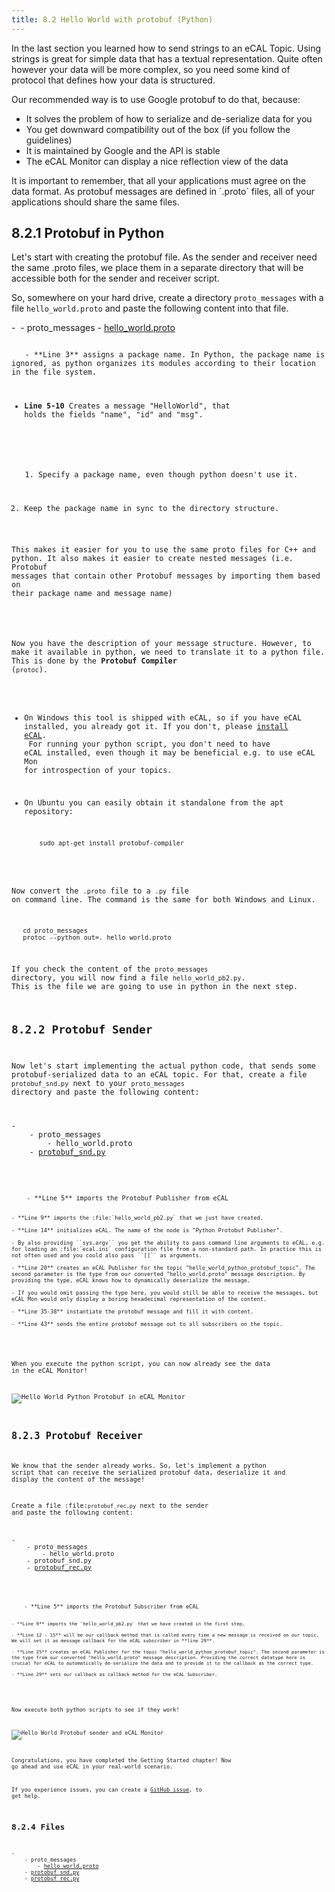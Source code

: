 ```yaml
---
title: 8.2 Hello World with protobuf (Python)
---
```





In the last section you learned how to send strings to an eCAL Topic.
Using strings is great for simple data that has a textual representation.
Quite often however your data will be more complex, so you need some kind of protocol that defines how your data is structured.

Our recommended way is to use Google protobuf to do that, because:

- It solves the problem of how to serialize and de-serialize data for you
- You get downward compatibility out of the box (if you follow the guidelines)
- It is maintained by Google and the API is stable
- The eCAL Monitor can display a nice reflection view of the data

<Aside type="caution" title="Important">
   It is important to remember, that all your applications must agree on the data format.
   As protobuf messages are defined in `.proto` files, all of your applications should share the same files.
</Aside>

## 8.2.1 Protobuf in Python

Let's start with creating the protobuf file.
As the sender and receiver need the same .proto files, we place them in a separate directory that will be accessible both for the sender and receiver script.

So, somewhere on your hard drive, create a directory `proto_messages` with a file `hello_world.proto` and paste the following content into that file.

<FileTree>
- ‎
    - proto_messages
        - <a href="/src/assets/files/hello_world_python_protobuf/proto_messages/hello_world.proto" download="hello_world.proto">hello_world.proto</a>
</FileTree>

<Code code={helloWorldPROTO} lang="proto" title="hello_world.proto"/>

<Aside title="What is happening here?">
   - **Line 3** assigns a package name. In Python, the package name is ignored, as python organizes its modules according to their location in the file system.

   - **Line 5-10** Creates a message "HelloWorld", that holds the fields "name", "id" and "msg".
</Aside>

<Aside type="tip">
   1. Specify a package name, even though python doesn't use it.

   2. Keep the package name in sync to the directory structure.

   This makes it easier for you to use the same proto files for C++ and python.
   It also makes it easier to create nested messages (i.e. Protobuf messages that contain other Protobuf messages by importing them based on their package name and message name)
</Aside>

Now you have the description of your message structure.
However, to make it available in python, we need to translate it to a python file.
This is done by the **Protobuf Compiler** (``protoc``).

- On Windows this tool is shipped with eCAL, so if you have eCAL installed, you already got it. If you don't, please [install eCAL](/getting_started/2_installing_ecal/#21-installing-ecal-on-windows). <br/> For running your python script, you don't need to have eCAL installed, even though it may be beneficial e.g. to use eCAL Mon for introspection of your topics.

- On Ubuntu you can easily obtain it standalone from the apt repository:
    ```shell
        sudo apt-get install protobuf-compiler
    ```

Now convert the `.proto` file to a `.py` file on command line.
The command is the same for both Windows and Linux.
```shell
   cd proto_messages
   protoc --python_out=. hello_world.proto
```

If you check the content of the ``proto_messages`` directory, you will now find a file `hello_world_pb2.py`.
This is the file we are going to use in python in the next step.

## 8.2.2 Protobuf Sender

Now let's start implementing the actual python code, that sends some protobuf-serialized data to an eCAL topic.
For that, create a file `protobuf_snd.py` next to your `proto_messages` directory and paste the following content:

<FileTree>
- ‎
    - proto_messages
        - hello_world.proto
    - <a href="/src/assets/files/hello_world_python_protobuf/protobuf_snd.py" download="protobuf_snd.py">protobuf_snd.py</a>
</FileTree>

<Code code={protobufSndPY} lang="python" title="protobuf_snd.py"/>

<Aside title="What is happening here?">
    - **Line 5** imports the Protobuf Publisher from eCAL
   
    - **Line 9** imports the :file:`hello_world_pb2.py` that we just have created.

    - **Line 14** initializes eCAL. The name of the node is "Python Protobuf Publisher".

    - By also providing ``sys.argv`` you get the ability to pass command line arguments to eCAL, e.g. for loading an :file:`ecal.ini` configuration file from a non-standard path. In practice this is not often used and you could also pass ``[]`` as arguments.

    - **Line 20** creates an eCAL Publisher for the topic "hello_world_python_protobuf_topic". The second parameter is the type from our converted "hello_world.proto" message description. By providing the type, eCAL knows how to dynamically deserialize the message.

    - If you would omit passing the type here, you would still be able to receive the messages, but eCAL Mon would only display a boring hexadecimal representation of the content.

    - **Line 35-38** instantiate the protobuf message and fill it with content.

    - **Line 43** sends the entire protobuf message out to all subscribers on the topic.
</Aside>

When you execute the python script, you can now already see the data in the eCAL Monitor!

![Hello World Python Protobuf in eCAL Monitor](../../../../assets/hello_world_python_protobuf_monitor.png)

## 8.2.3 Protobuf Receiver

We know that the sender already works.
So, let's implement a python script that can receive the serialized protobuf data, deserialize it and display the content of the message!

Create a file :file:`protobuf_rec.py` next to the sender and paste the following content:

<FileTree>
- ‎
    - proto_messages
        - hello_world.proto
    - protobuf_snd.py
    - <a href="/src/assets/files/hello_world_python_protobuf/protobuf_rec.py" download="protobuf_rec.py">protobuf_rec.py</a>
</FileTree>

<Code code={protobufRecPY} lang="python" title="protobuf_rec.py"/>

<Aside title="What is happening here?">
    - **Line 5** imports the Protobuf Subscriber from eCAL
   
    - **Line 9** imports the `hello_world_pb2.py` that we have created in the first step.

    - **Line 12 - 15** will be our callback method that is called every time a new message is received on our topic. We will set it as message callback for the eCAL subscriber in **line 29**.

    - **Line 25** creates an eCAL Publisher for the topic "hello_world_python_protobuf_topic". The second parameter is the type from our converted "hello_world.proto" message description. Providing the correct datatype here is crucial for eCAL to automatically de-serialize the data and to provide it to the callback as the correct type.

    - **Line 29** sets our callback as callback method for the eCAL Subscriber.
</Aside>

Now execute both python scripts to see if they work! 

![Hello World Protobuf sender and eCAL Monitor](../../../../assets/hello_world_python_protobuf_snd_rec.png)

Congratulations, you have completed the Getting Started chapter!
Now go ahead and use eCAL in your real-world scenario.

If you experience issues, you can create a [GitHub issue](https://github.com/eclipse-ecal/ecal/issues), to get help.

## 8.2.4 Files
<FileTree>
- ‎
    - proto_messages
        - <a href="/src/assets/files/hello_world_python_protobuf/proto_messages/hello_world.proto" download="hello_world.proto">hello_world.proto</a>
    - <a href="/src/assets/files/hello_world_python_protobuf/protobuf_snd.py" download="protobuf_snd.py">protobuf_snd.py</a>
    - <a href="/src/assets/files/hello_world_python_protobuf/protobuf_rec.py" download="protobuf_rec.py">protobuf_rec.py</a>
</FileTree>
